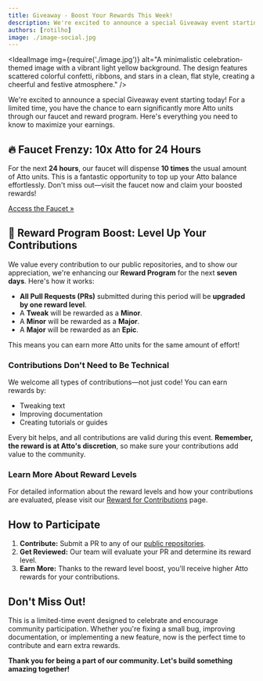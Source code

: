 ```yaml
---
title: Giveaway - Boost Your Rewards This Week!
description: We're excited to announce a special Giveaway event starting today! For a limited time, you have the chance to earn significantly more Atto units through our faucet and reward program.
authors: [rotilho]
image: ./image-social.jpg
---
```




<IdealImage
  img={require('./image.jpg')}
  alt="A minimalistic celebration-themed image with a vibrant light yellow background. The design features scattered colorful confetti, ribbons, and stars in a clean, flat style, creating a cheerful and festive atmosphere."
/>

We're excited to announce a special Giveaway event starting today! For a limited time, you have the chance to earn significantly more Atto units through our faucet and reward program. Here's everything you need to know to maximize your earnings.

<!-- truncate -->

## 🔥 Faucet Frenzy: 10x Atto for 24 Hours

For the next **24 hours**, our faucet will dispense **10 times** the usual amount of Atto units. This is a fantastic opportunity to top up your Atto balance effortlessly. Don't miss out—visit the faucet now and claim your boosted rewards!

[Access the Faucet »](/faucet)

## 🚀 Reward Program Boost: Level Up Your Contributions

We value every contribution to our public repositories, and to show our appreciation, we're enhancing our **Reward Program** for the next **seven days**. Here's how it works:

- **All Pull Requests (PRs)** submitted during this period will be **upgraded by one reward level**.
- A **Tweak** will be rewarded as a **Minor**.
- A **Minor** will be rewarded as a **Major**.
- A **Major** will be rewarded as an **Epic**.

This means you can earn more Atto units for the same amount of effort!

### Contributions Don't Need to Be Technical

We welcome all types of contributions—not just code! You can earn rewards by:

- Tweaking text
- Improving documentation
- Creating tutorials or guides

Every bit helps, and all contributions are valid during this event. **Remember, the reward is at Atto's discretion**, so make sure your contributions add value to the community.

### Learn More About Reward Levels

For detailed information about the reward levels and how your contributions are evaluated, please visit our [Reward for Contributions](/docs/reward-for-contributions) page.

## How to Participate

1. **Contribute:** Submit a PR to any of our [public repositories](https://github.com/attocash).
2. **Get Reviewed:** Our team will evaluate your PR and determine its reward level.
3. **Earn More:** Thanks to the reward level boost, you'll receive higher Atto rewards for your contributions.

## Don't Miss Out!

This is a limited-time event designed to celebrate and encourage community participation. Whether you're fixing a small bug, improving documentation, or implementing a new feature, now is the perfect time to contribute and earn extra rewards.

**Thank you for being a part of our community. Let's build something amazing together!**
